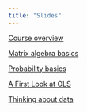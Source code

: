 ```yaml
---
title: "Slides"
---
```


[Course overview](/slides/overview25.qmd)

[Matrix algebra basics](/slides/matrix25.qmd)

[Probability basics](/slides/probability25.qmd)

[A First Look at OLS](/slides/linearmodelfirstlook.qmd)

[Thinking about data](/slides/thinkingdata25.qmd)

<!-- [Bivariate model](bivariate24.qmd) -->

<!-- [Multivariate model](multivariate24.qmd) -->

<!-- [Prediction methods](predictionmethods24.qmd) -->

<!-- [Normality](normality24.qmd) -->

<!-- [Inference](inference24.qmd) -->

<!-- [Model specification](specification24.qmd) -->

<!-- [Dummy variables and interactions](interactions24.qmd) -->

<!-- [Limited dependent variables](limiteddv24.qmd) -->

<!-- [Panel data](panel24.qmd) -->

<!-- [Time Series](time24.qmd) -->

<!-- [Variance](variance24.qmd) -->

<!-- [Instrumental variables](causal24.qmd) -->
